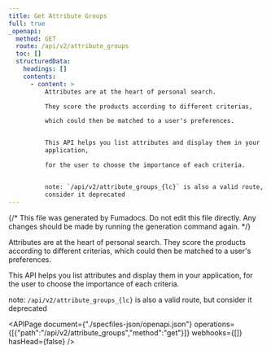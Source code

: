```yaml
---
title: Get Attribute Groups
full: true
_openapi:
  method: GET
  route: /api/v2/attribute_groups
  toc: []
  structuredData:
    headings: []
    contents:
      - content: >
          Attributes are at the heart of personal search.

          They score the products according to different criterias,

          which could then be matched to a user's preferences.


          This API helps you list attributes and display them in your
          application,

          for the user to choose the importance of each criteria.


          note: `/api/v2/attribute_groups_{lc}` is also a valid route, but
          consider it deprecated
---
```


{/* This file was generated by Fumadocs. Do not edit this file directly. Any changes should be made by running the generation command again. */}

Attributes are at the heart of personal search.
They score the products according to different criterias,
which could then be matched to a user's preferences.

This API helps you list attributes and display them in your application,
for the user to choose the importance of each criteria.

note: `/api/v2/attribute_groups_{lc}` is also a valid route, but consider it deprecated


<APIPage document={"./specfiles-json/openapi.json"} operations={[{"path":"/api/v2/attribute_groups","method":"get"}]} webhooks={[]} hasHead={false} />